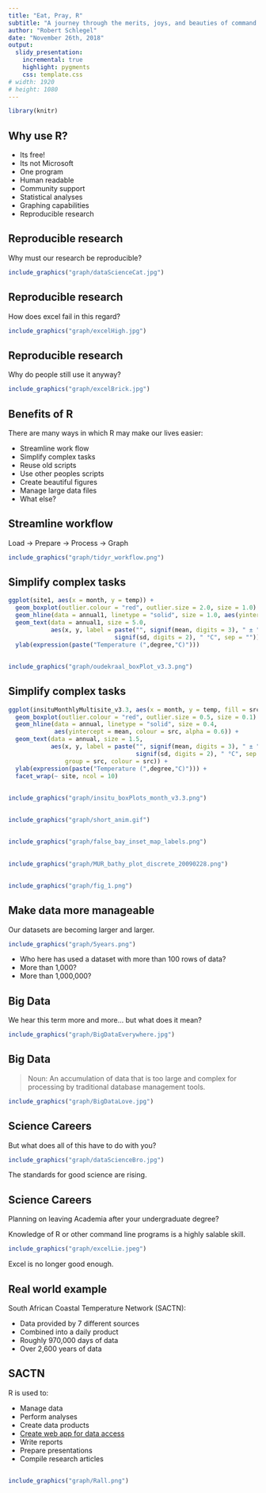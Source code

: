 ```yaml
---
title: "Eat, Pray, R"
subtitle: "A journey through the merits, joys, and beauties of command line programming"
author: "Robert Schlegel"
date: "November 26th, 2018"
output:
  slidy_presentation:
    incremental: true
    highlight: pygments
    css: template.css
# width: 1920
# height: 1080
---
```

```r
library(knitr)
```

## Why use R?
  
- Its free!
- Its not Microsoft
- One program
- Human readable
- Community support
- Statistical analyses
- Graphing capabilities
- Reproducible research

## Reproducible research
  
Why must our research be reproducible?

```r
include_graphics("graph/dataScienceCat.jpg")
```

## Reproducible research
  
How does excel fail in this regard?
  
```r
include_graphics("graph/excelHigh.jpg")
```

## Reproducible research
  
Why do people still use it anyway?
  
```r
include_graphics("graph/excelBrick.jpg")
```

## Benefits of R
  
There are many ways in which R may make our lives easier:
  
- Streamline work flow
- Simplify complex tasks
- Reuse old scripts
- Use other peoples scripts
- Create beautiful figures
- Manage large data files
- What else?

## Streamline workflow
  
Load -> Prepare -> Process -> Graph

```r
include_graphics("graph/tidyr_workflow.png")
```

## Simplify complex tasks
  
```r
ggplot(site1, aes(x = month, y = temp)) +
  geom_boxplot(outlier.colour = "red", outlier.size = 2.0, size = 1.0) +
  geom_hline(data = annual1, linetype = "solid", size = 1.0, aes(yintercept = mean)) +
  geom_text(data = annual1, size = 5.0, 
            aes(x, y, label = paste("", signif(mean, digits = 3), " ± ", 
                              signif(sd, digits = 2), " °C", sep = ""))) +
  ylab(expression(paste("Temperature (",degree,"C)")))
```

##
```r
include_graphics("graph/oudekraal_boxPlot_v3.3.png")
```

## Simplify complex tasks
  
```r
ggplot(insituMonthlyMultisite_v3.3, aes(x = month, y = temp, fill = src)) +
  geom_boxplot(outlier.colour = "red", outlier.size = 0.5, size = 0.1) +
  geom_hline(data = annual, linetype = "solid", size = 0.4, 
             aes(yintercept = mean, colour = src, alpha = 0.6)) +
  geom_text(data = annual, size = 1.5, 
            aes(x, y, label = paste("", signif(mean, digits = 3), " ± ", 
                                    signif(sd, digits = 2), " °C", sep = ""), 
                group = src, colour = src)) +
  ylab(expression(paste("Temperature (",degree,"C)"))) +
  facet_wrap(~ site, ncol = 10)
```

##
```r
include_graphics("graph/insitu_boxPlots_month_v3.3.png")
```

##
```r
include_graphics("graph/short_anim.gif")
```

##
```r
include_graphics("graph/false_bay_inset_map_labels.png")
```

##
```r
include_graphics("graph/MUR_bathy_plot_discrete_20090228.png")
```

##
```r
include_graphics("graph/fig_1.png")
```

## Make data more manageable
  
Our datasets are becoming larger and larger.
  
```r
include_graphics("graph/5years.png")
```

- Who here has used a dataset with more than 100 rows of data?
- More than 1,000?
- More than 1,000,000?

## Big Data

We hear this term more and more... but what does it mean?
  
```r
include_graphics("graph/BigDataEverywhere.jpg")
```

## Big Data
  
> Noun: An accumulation of data that is too large and complex for processing by traditional database management tools.
  
```r
include_graphics("graph/BigDataLove.jpg")
```

## Science Careers
  
But what does all of this have to do with you?
  
```r
include_graphics("graph/dataScienceBro.jpg")
```
  
The standards for good science are rising.

## Science Careers
  
Planning on leaving Academia after your undergraduate degree?
  
Knowledge of R or other command line programs is a highly salable skill.
  
```r
include_graphics("graph/excelLie.jpeg")
```
  
Excel is no longer good enough.

## Real world example
  
South African Coastal Temperature Network (SACTN):
  
- Data provided by 7 different sources
- Combined into a daily product
- Roughly 970,000 days of data
- Over 2,600 years of data

## SACTN
  
R is used to:
  
- Manage data
- Perform analyses
- Create data products
- [Create web app for data access](https://robert-schlegel.shinyapps.io/SACTN/)
- Write reports
- Prepare presentations
- Compile research articles

##
```r
include_graphics("graph/Rall.png")
```
